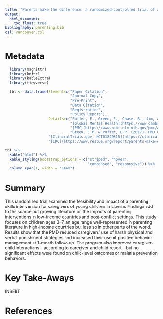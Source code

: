 ```yaml
---
title: "Parents make the difference: a randomized-controlled trial of a parenting intervention in Liberia"
output:
  html_document:
    toc_float: true
bibliography: parenting.bib
csl: vancouver.csl
---
```


# Metadata

```r
  library(magrittr)
  library(knitr)
  library(kableExtra)
  library(tidyverse)
```

```r
  tbl <- data.frame(Element=c("Paper Citation", 
                              "Journal Copy", 
                              "Pre-Print", 
                              "Data Citation",
                              "Registration",
                              "Policy Report"),
                    Details=c("Puffer, E., Green, E., Chase, R., Sim, A., Zayzay, J., Friis, E., . . . Boone, L. (2015). Parents make the difference: A randomized-controlled trial of a parenting intervention in Liberia.*Global Mental Health*, 2. doi:10.1017/gmh.2015.12",
                              "[Global Mental Health](https://www.cambridge.org/core/journals/global-mental-health/article/parents-make-the-difference-a-randomizedcontrolled-trial-of-a-parenting-intervention-in-liberia/93AA7D5DCFFA94823DB58BDBADC236A7)",
                              "[PMC](https://www.ncbi.nlm.nih.gov/pmc/articles/PMC5269617/)",
                              "Green, E.P. & Puffer, E.P. (2017). PMD data repository. [![DOI](https://zenodo.org/badge/115718962.svg)](https://zenodo.org/badge/latestdoi/115718962)",
                    "[ClinicalTrials.gov, NCT01829815](https://clinicaltrials.gov/ct2/show/NCT01829815)",
                    "[IRC](https://www.rescue.org/report/parents-make-difference-findings-randomized-impact-evaluation-parenting-program-rural-liberia)"))

tbl %>%
  kable("html") %>%
  kable_styling(bootstrap_options = c("striped", "hover", 
                                      "condensed", "responsive")) %>%
  column_spec(1, width = "10em")
```

# Summary

This randomized trial examined the feasibility and impact of a parenting skills intervention for caregivers of young children in Liberia. Findings add to the scarce but growing literature on the impacts of parenting interventions in low-income countries and post-conflict settings. This study focuses on children ages 3–7, an age range well-represented in parenting literature in high-income countries but less so in other parts of the world. Results show that the PMD reduced caregivers’ use of harsh physical and verbal punishment strategies and increased their use of positive behavior management at 1-month follow-up. The program also improved caregiver-child interactions—according to caregiver and child report—but no significant effects were found on child-level outcomes or malaria prevention behaviors.

# Key Take-Aways

INSERT

# References
